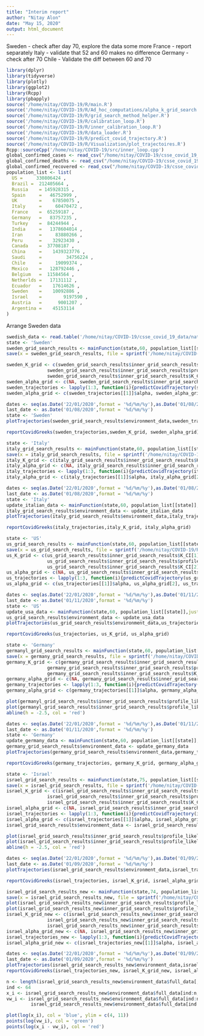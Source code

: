```yaml
---
title: "Interim report"
author: "Nitay Alon"
date: "May 15, 2020"
output: html_document
---
```


Sweden - check after day 70, explore the data some more
France - report separately 
Italy - validate that 52 and 60 makes no difference
Germany - check after 70
Chile - Validate the diff between 60 and 70

```r
library(dplyr)
library(tidyverse)
library(plotly)
library(ggplot2)
library(Rcpp)
library(pbapply)
source('/home/nitay/COVID-19/R/main.R')
source('/home/nitay/COVID-19/R/Ad_hoc_computations/alpha_k_grid_search.R')
source('/home/nitay/COVID-19/R/grid_search_method_helper.R')
source('/home/nitay/COVID-19/R/calibration_loop.R')
source('/home/nitay/COVID-19/R/inner_calibration_loop.R')
source('/home/nitay/COVID-19/R/data_loader.R')
source('/home/nitay/COVID-19/R/predict_covid_trajectory.R')
source('/home/nitay/COVID-19/R/Visualization/plot_trajectoires.R')
Rcpp::sourceCpp('/home/nitay/COVID-19/src/inner_loop.cpp')
global_confirmed_cases <- read_csv("/home/nitay/COVID-19/csse_covid_19_data/csse_covid_19_time_series/time_series_covid19_confirmed_global.csv")
global_confirmed_deaths <- read_csv("/home/nitay/COVID-19/csse_covid_19_data/csse_covid_19_time_series/time_series_covid19_deaths_global.csv")
global_confirmed_recovered <- read_csv("/home/nitay/COVID-19/csse_covid_19_data/csse_covid_19_time_series/time_series_covid19_recovered_global.csv")
population_list <- list(
  US =     330806424 ,   
  Brazil =  212405664 ,
  Russia    = 145928315 ,
  Spain     =   46752999 ,
  UK        =    67850075 ,
  Italy     =     60470472 ,
  France    =  65259187 ,
  Germany   =   83757235 ,
  Turkey    =  84244944 ,
  India     =   1378604014 ,
  Iran      =     83880266 ,
  Peru      =    32923430 ,
  Canada    =  37708187 ,
  China     =    1439323776 ,
  Saudi     =         34756224 ,
  Chile     =     19099374 ,
  Mexico    =   128792446 ,
  Belgium   =  11584564 ,
  Netherlds =   17131112 ,
  Ecuador   =    17614626 ,
  Sweden    =    10092886 ,
  Israel    =        9197590 ,
  Austria   =      9001207 ,
  Argentina =    45153114 
) 

```

Arrange Sweden data
```r
swedish_data <- read.table('/home/nitay/COVID-19/csse_covid_19_data/nation_wide_data/swedenrecover')
state <- 'Sweden'
sweden_grid_search_results <- mainFunction(state,60, population_list[[state]],sweden_data = T,cut_off_day = 107)
save(x = sweden_grid_search_results, file = sprintf('/home/nitay/COVID-19/R/Ad_hoc_computations/grid_search_results/%s.RData',state))
```

```r
sweden_K_grid <- c(sweden_grid_search_results$inner_grid_search_results$K_CI[1], 
               sweden_grid_search_results$inner_grid_search_results$profile_likelihood_K$alpha[which.max(sweden_grid_search_results$inner_grid_search_results$profile_likelihood_K$llk)], 
               sweden_grid_search_results$inner_grid_search_results$K_CI[2])
sweden_alpha_grid <- c(NA, sweden_grid_search_results$inner_grid_search_results$profile_likelihood_alpha$alpha[which.max(sweden_grid_search_results$inner_grid_search_results$profile_likelihood_alpha$llk)], NA)
sweden_trajectories <- lapply(1:3, function(i){predictCovidTrajectory(sweden_grid_search_results$environment_data, sweden_K_grid[i],sweden_alpha_grid[i])})
sweden_alpha_grid <- c(sweden_trajectories[[1]]$alpha, sweden_alpha_grid[2], sweden_trajectories[[3]]$alpha)
```

```r
dates <- seq(as.Date('22/01/2020',format = '%d/%m/%y'),as.Date('01/08/2020',format = '%d/%m/%y'),'day')
last_date <- as.Date('01/08/2020',format = '%d/%m/%y')
state <- 'Sweden'
plotTrajectories(sweden_grid_search_results$environment_data,sweden_trajectories,dates,last_date,state,ylim = c(0,0.5))
```

```r
reportCovidGreeks(sweden_trajectories,sweden_K_grid, sweden_alpha_grid)
```

```r
state <- 'Italy'
italy_grid_search_results <- mainFunction(state,60, population_list[[state]])
save(x = italy_grid_search_results, file = sprintf('/home/nitay/COVID-19/R/Ad_hoc_computations/grid_search_results/%s.RData',state))
italy_K_grid <- c(italy_grid_search_results$inner_grid_search_results$K_CI[1], italy_grid_search_results$inner_grid_search_results$profile_likelihood_K$alpha[which.max(italy_grid_search_results$inner_grid_search_results$profile_likelihood_K$llk)], italy_grid_search_results$inner_grid_search_results$K_CI[2])
italy_alpha_grid <- c(NA, italy_grid_search_results$inner_grid_search_results$profile_likelihood_alpha$alpha[which.max(italy_grid_search_results$inner_grid_search_results$profile_likelihood_alpha$llk)], NA)
italy_trajectories <- lapply(1:3, function(i){predictCovidTrajectory(italy_grid_search_results$environment_data, italy_K_grid[i],italy_alpha_grid[i])})
italy_alpha_grid <- c(italy_trajectories[[1]]$alpha, italy_alpha_grid[2], italy_trajectories[[3]]$alpha)
```

```r
dates <- seq(as.Date('22/01/2020',format = '%d/%m/%y'),as.Date('01/08/2020',format = '%d/%m/%y'),'day')
last_date <- as.Date('01/08/2020',format = '%d/%m/%y')
state <- 'Italy'
update_italian_data <- mainFunction(state,60, population_list[[state]],just_data = T)
italy_grid_search_results$environment_data <- update_italian_data
plotTrajectories(italy_grid_search_results$environment_data,italy_trajectories,dates,last_date,state,ylim = c(0,3))
```


```r
reportCovidGreeks(italy_trajectories,italy_K_grid, italy_alpha_grid)
```

```r
state <- 'US'
us_grid_search_results <- mainFunction(state,60, population_list[[state]])
save(x = us_grid_search_results, file = sprintf('/home/nitay/COVID-19/R/Ad_hoc_computations/grid_search_results/%s.RData',state))
us_K_grid <- c(us_grid_search_results$inner_grid_search_results$K_CI[1], 
               us_grid_search_results$inner_grid_search_results$profile_likelihood_K$alpha[which.max(us_grid_search_results$inner_grid_search_results$profile_likelihood_K$llk)], 
               us_grid_search_results$inner_grid_search_results$K_CI[2])
us_alpha_grid <- c(NA, us_grid_search_results$inner_grid_search_results$profile_likelihood_alpha$alpha[which.max(us_grid_search_results$inner_grid_search_results$profile_likelihood_alpha$llk)], NA)
us_trajectories <- lapply(1:3, function(i){predictCovidTrajectory(us_grid_search_results$environment_data, us_K_grid[i],us_alpha_grid[i])})
us_alpha_grid <- c(us_trajectories[[1]]$alpha, us_alpha_grid[2], us_trajectories[[3]]$alpha)
```


```r
dates <- seq(as.Date('22/01/2020',format = '%d/%m/%y'),as.Date('01/11/2020',format = '%d/%m/%y'),'day')
last_date <- as.Date('01/11/2020',format = '%d/%m/%y')
state <- 'US'
update_usa_data <- mainFunction(state,60, population_list[[state]],just_data = T)
us_grid_search_results$environment_data <- update_usa_data
plotTrajectories(us_grid_search_results$environment_data,us_trajectories,dates,last_date,state,ylim = c(0,2.5),scale_factor = 1e6)
```


```r
reportCovidGreeks(us_trajectories, us_K_grid, us_alpha_grid)
```

```r
state <- 'Germany'
germanyl_grid_search_results <- mainFunction(state,60, population_list[[state]])
save(x = germany_grid_search_results, file = sprintf('/home/nitay/COVID-19/R/Ad_hoc_computations/grid_search_results/%s.RData',state))
germany_K_grid <- c(germany_grid_search_results$inner_grid_search_results$K_CI[1], 
               germany_grid_search_results$inner_grid_search_results$profile_likelihood_K$alpha[which.max(germany_grid_search_results$inner_grid_search_results$profile_likelihood_K$llk)], 
               germany_grid_search_results$inner_grid_search_results$K_CI[2])
germany_alpha_grid <- c(NA, germany_grid_search_results$inner_grid_search_results$profile_likelihood_alpha$alpha[which.max(germany_grid_search_results$inner_grid_search_results$profile_likelihood_alpha$llk)], NA)
germany_trajectories <- lapply(1:3, function(i){predictCovidTrajectory(germany_grid_search_results$environment_data, germany_K_grid[i],germany_alpha_grid[i])})
germany_alpha_grid <- c(germany_trajectories[[1]]$alpha, germany_alpha_grid[2], germany_trajectories[[3]]$alpha)
```

```r
plot(germanyl_grid_search_results$inner_grid_search_results$profile_likelihood_alpha)
plot(germanyl_grid_search_results$inner_grid_search_results$profile_likelihood_K)
abline(h = -2.5, col = 'red')
```


```r
dates <- seq(as.Date('22/01/2020',format = '%d/%m/%y'),as.Date('01/11/2020',format = '%d/%m/%y'),'day')
last_date <- as.Date('01/11/2020',format = '%d/%m/%y')
state <- 'Germany'
update_germany_data <- mainFunction(state,60, population_list[[state]],just_data = T)
germany_grid_search_results$environment_data <- update_germany_data
plotTrajectories(germany_grid_search_results$environment_data,germany_trajectories,dates,last_date,state,ylim = c(0,2.0),scale_factor = 1e5)
```


```r
reportCovidGreeks(germany_trajectories, germany_K_grid, germany_alpha_grid)
```


```r
state <- 'Israel'
israel_grid_search_results <- mainFunction(state,75, population_list[[state]], cut_off_day = 124)
save(x = israel_grid_search_results, file = sprintf('/home/nitay/COVID-19/R/Ad_hoc_computations/grid_search_results/%s.RData',state))
israel_K_grid <- c(israel_grid_search_results$inner_grid_search_results$K_CI[1], 
               israel_grid_search_results$inner_grid_search_results$profile_likelihood_K$k[which.max(israel_grid_search_results$inner_grid_search_results$profile_likelihood_K$llk)], 
               israel_grid_search_results$inner_grid_search_results$K_CI[2])
israel_alpha_grid <- c(NA, israel_grid_search_results$inner_grid_search_results$profile_likelihood_alpha$alpha[which.max(israel_grid_search_results$inner_grid_search_results$profile_likelihood_alpha$llk)], NA)
israel_trajectories <- lapply(1:3, function(i){predictCovidTrajectory(israel_grid_search_results$environment_data, israel_K_grid[i],israel_alpha_grid[i])})
israel_alpha_grid <- c(israel_trajectories[[1]]$alpha, israel_alpha_grid[2], israel_trajectories[[3]]$alpha)
israel_grid_search_results$environment_data <- israel_grid_search_results_new$environment_data
```

```r
plot(israel_grid_search_results$inner_grid_search_results$profile_likelihood_alpha)
plot(israel_grid_search_results$inner_grid_search_results$profile_likelihood_K)
abline(h = -2.5, col = 'red')
```

```r
dates <- seq(as.Date('22/01/2020',format = '%d/%m/%y'),as.Date('01/09/2020',format = '%d/%m/%y'),'day')
last_date <- as.Date('01/09/2020',format = '%d/%m/%y')
plotTrajectories(israel_grid_search_results$environment_data,israel_trajectories,dates,last_date,state,ylim = c(0,1.7),scale_factor = 1e4,starting_day = 75)
```

```r
reportCovidGreeks(israel_trajectories, israel_K_grid, israel_alpha_grid)
```

```r
israel_grid_search_results_new <- mainFunction(state,74, population_list[[state]])
save(x = israel_grid_search_results_new, file = sprintf('/home/nitay/COVID-19/R/Ad_hoc_computations/grid_search_results/%s.RData',state))
plot(israel_grid_search_results_new$inner_grid_search_results$profile_likelihood_K)
plot(israel_grid_search_results_new$inner_grid_search_results$profile_likelihood_alpha)
israel_K_grid_new <- c(israel_grid_search_results_new$inner_grid_search_results$K_CI[1], 
               israel_grid_search_results_new$inner_grid_search_results$profile_likelihood_K$k[which.max(israel_grid_search_results_new$inner_grid_search_results$profile_likelihood_K$llk)], 
               israel_grid_search_results_new$inner_grid_search_results$K_CI[2])
israel_alpha_grid_new <- c(NA, israel_grid_search_results_new$inner_grid_search_results$profile_likelihood_alpha$alpha[which.max(israel_grid_search_results_new$inner_grid_search_results$profile_likelihood_alpha$llk)], NA)
israel_trajectories_new <- lapply(1:3, function(i){predictCovidTrajectory(israel_grid_search_results_new$environment_data, israel_K_grid_new[i],israel_alpha_grid_new[i])})
israel_alpha_grid_new <- c(israel_trajectories_new[[1]]$alpha, israel_alpha_grid_new[2], israel_trajectories_new[[3]]$alpha)

dates <- seq(as.Date('22/01/2020',format = '%d/%m/%y'),as.Date('01/09/2020',format = '%d/%m/%y'),'day')
last_date <- as.Date('01/09/2020',format = '%d/%m/%y')
plotTrajectories(israel_grid_search_results_new$environment_data,israel_trajectories_new,dates,last_date,state,ylim = c(0,2.0),scale_factor = 1e4,starting_day = 64,last_fitting_date = as.Date('02/06/2020', format = '%d/%m/%y'))
reportCovidGreeks(israel_trajectories_new, israel_K_grid_new, israel_alpha_grid_new)
```

```r
n <- length(israel_grid_search_results_new$environment_data$full_data[,1])
ind <- 64
x_i <- israel_grid_search_results_new$environment_data$full_data[ind:n,1]
vw_i <- israel_grid_search_results_new$environment_data$full_data[ind:n,2] + 
         israel_grid_search_results_new$environment_data$full_data[ind:n,3]

plot(log(x_i), col = 'blue', ylim = c(4, 11))
points(log(vw_i), col = 'green')
points(log(x_i - vw_i), col = 'red')
```


